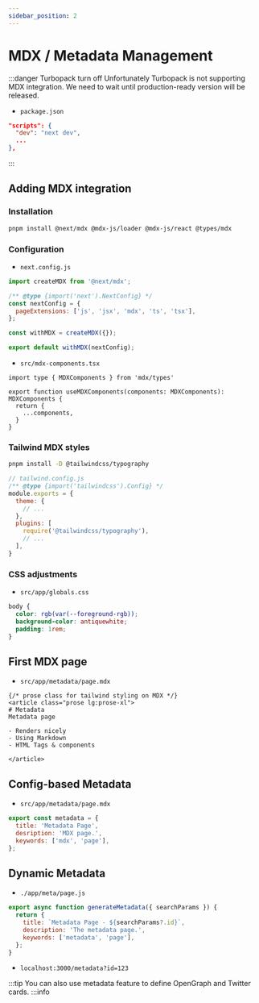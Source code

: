 ```yaml
---
sidebar_position: 2
---
```


# MDX / Metadata Management
:::danger Turbopack turn off
Unfortunately Turbopack is not supporting MDX integration.
We need to wait until production-ready version will be released.
- `package.json`
```json
"scripts": {
  "dev": "next dev",
  ...
},
```
:::

## Adding MDX integration
### Installation
```bash
pnpm install @next/mdx @mdx-js/loader @mdx-js/react @types/mdx
```

### Configuration
- `next.config.js`
```js
import createMDX from '@next/mdx';

/** @type {import('next').NextConfig} */
const nextConfig = {
  pageExtensions: ['js', 'jsx', 'mdx', 'ts', 'tsx'],
};

const withMDX = createMDX({});

export default withMDX(nextConfig);
```

- `src/mdx-components.tsx`
```tsx
import type { MDXComponents } from 'mdx/types'
 
export function useMDXComponents(components: MDXComponents): MDXComponents {
  return {
    ...components,
  }
}
```

### Tailwind MDX styles
```bash
pnpm install -D @tailwindcss/typography
```

```js
// tailwind.config.js
/** @type {import('tailwindcss').Config} */
module.exports = {
  theme: {
    // ...
  },
  plugins: [
    require('@tailwindcss/typography'),
    // ...
  ],
}
```

### CSS adjustments
- `src/app/globals.css`
```css
body {
  color: rgb(var(--foreground-rgb));
  background-color: antiquewhite;
  padding: 1rem;
}
```

## First MDX page
- `src/app/metadata/page.mdx`
```mdx
{/* prose class for tailwind styling on MDX */}
<article class="prose lg:prose-xl">
# Metadata
Metadata page

- Renders nicely
- Using Markdown
- HTML Tags & components

</article>
```

## Config-based Metadata
- `src/app/metadata/page.mdx`
```jsx
export const metadata = {
  title: 'Metadata Page',
  desription: 'MDX page.',
  keywords: ['mdx', 'page'],
};
```

## Dynamic Metadata
- `./app/meta/page.js`
```jsx
export async function generateMetadata({ searchParams }) {
  return {
    title: `Metadata Page - ${searchParams?.id}`,
    description: 'The metadata page.',
    keywords: ['metadata', 'page'],
  };
}
```
- `localhost:3000/metadata?id=123`

:::tip
You can also use metadata feature to define OpenGraph and Twitter cards.
:::info
<JLayout/>